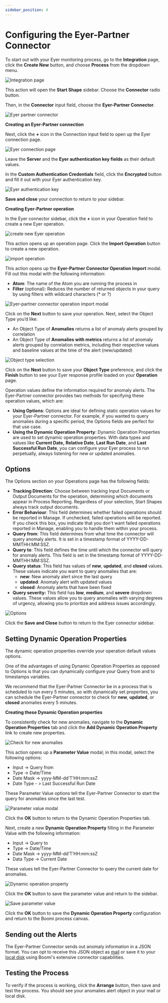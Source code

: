 ```yaml
---
sidebar_position: 4
---
```


# Configuring the Eyer-Partner Connector

To start out with your Eyer monitoring process, go to the **Integration** page, click the **Create New** button, and choose **Process** from the dropdown menu.



![Integration page](./img/image11.png)


This action will open the **Start Shape** sidebar. Choose the **Connector** radio button. 

Then, in the **Connector** input field, choose the **Eyer-Partner Connector**. 



![Eyer partner connector](./img/image15.png)


**Creating an Eyer-Partner connection**

Next, click the **+** icon in the Connection input field to open up the Eyer connection page.



![Eyer connection page](./img/image12.png)


Leave the **Server** and the **Eyer authentication key fields** as their default values.

In the **Custom Authentication Credentials** field, click the **Encrypted** button and fill it out with your Eyer authentication key.



![Eyer authentication key](./img/image2.png)


**Save and close** your connection to return to your sidebar.

**Creating Eyer-Partner operation**

In the Eyer connector sidebar, click the **+** icon in your Operation field to create a new Eyer operation. 



![create new Eyer operation](./img/image19.png)


This action opens up an operation page.  Click the **Import Operation** button to create a new operation.



![import operation](./img/image10.png)

This action opens up the **Eyer-Partner Connector Operation Import** modal. Fill out this modal with the following information:



* **Atom**: The name of the Atom you are running the process in
* **Filter** (optional): Reduces the number of returned objects in your query by using filters with wildcard characters (* or ?) 

    

![Eyer-partner connector operation import modal](./img/image13.png)



Click on the **Next** button to save your operation. Next, select the Object Type you’d like:



* An Object Type of **Anomalies** returns a list of anomaly alerts grouped by correlation
* An Object Type of **Anomalies with metrics** returns a list of anomaly alerts grouped by correlation metrics, including their respective values and baseline values at the time of the alert (new/updated)



![Object type selection](./img/image16.png)


Click on the **Next** button to save your **Object Type** preference, and click the **Finish** button to see your Eyer response profile loaded on your **Operation** page.

Operation values define the information required for anomaly alerts. The Eyer-Partner connector provides two methods for specifying these operation values, which are:



* **Using Options**: Options are ideal for defining static operation values for your Eyer-Partner connector. For example, if you wanted to query anomalies during a specific period, the Options fields are perfect for that use case.
* **Using the Dynamic Operation Property**: Dynamic Operation Properties are used to set dynamic operation properties. With data types and values like **Current Date,** **Relative Date**, **Last Run Date**, and **Last Successful Run Date**, you can configure your Eyer process to run perpetually, always listening for new or updated anomalies.

      



## Options

The Options section on your Operations page has the following fields: 



* **Tracking Direction**:  Choose between tracking Input Documents or Output Documents for the operation, determining which documents appear in Process Reporting. Regardless of your selection, Start Shapes always track output documents.
* **Error Behaviour**:  This field determines whether failed operations should be reported in Manage. If unchecked, failed operations will be reported. If you check this box, you indicate that you don't want failed operations reported in Manage, enabling you to handle them within your process.
* **Query from**: This field determines from what time the connector will query anomaly alerts. It is set in a timestamp format of YYYY-DD-MMTHH:MM:SSZ.
* **Query to**: This field defines the time until which the connector will query for anomaly alerts. This field is set in the timestamp format of YYYY-DD-MMTHH:MM:SSZ.
* **Query status**: This field has values of **new**, **updated**, and **closed** values. These values indicate you want to query anomalies that are:
    * **new**:  New anomaly alert since the last query
    * **updated**: Anomaly alert with updated values
    * **closed**: Anomaly alerts that have been fixed
* **Query severity:** This field has **low**, **medium**, and **severe** dropdown values. These values allow you to query anomalies with varying degrees of urgency, allowing you to prioritize and address issues accordingly. 



![Options](./img/image17.png)

Click the **Save and Close** button to return to the Eyer connector sidebar.


## Setting Dynamic Operation Properties

The dynamic operation properties override your operation default values options.

One of the advantages of using Dynamic Operation Properties as opposed to Options is that you can dynamically configure your Query from and to timestamps variables.

We recommend that the Eyer-Partner Connector be in a process that is scheduled to run every 5 minutes, so with dynamically set properties, you can schedule the Eyer-Partner connector to check for **new**, **updated**, or **closed** anomalies every 5 minutes.

**Creating these Dynamic Operation properties**

To consistently check for new anomalies, navigate to the **Dynamic Operation Properties** tab and click the **Add Dynamic Operation Property** link to create new properties. 



![Check for new anomalies](./img/image7.png)


This action opens up a **Parameter Value** modal; in this modal, select the following options:



* Input -> Query from
* Type -> Date/Time
* Date Mask -> yyyy-MM-dd’T’HH:mm:ssZ
* Date Type - > Last Successful Run Date

These Parameter Value options tell the Eyer-Partner Connector to start the query for anomalies since the last test.



![Parameter value modal](./img/image8.png)


Click the **OK** button to return to the Dynamic Operation Properties tab.

Next, create a new **Dynamic Operation Property** filling in the Parameter Value with the following information:



* Input -> Query to
* Type -> Date/Time
* Date Mask -> yyyy-MM-dd’T’HH:mm:ssZ
* Data Type -> Current Date

These values tell the Eyer-Partner Connector to query the current date for anomalies.



![Dynamic operation property](./img/image8.png)



Click the **OK** button to save the parameter value and return to the sidebar. 



![Save parameter value](./img/image14.png)

Click the **OK** button to save the **Dynamic Operation Property** configuration and return to the Boomi process canvas.


## Sending out the Alerts

The Eyer-Partner Connector sends out anomaly information in a JSON format. You can opt to receive this JSON object as [mail](https://help.boomi.com/docs/atomsphere/integration/connectors/r-atm-mail_connector_4e32e771-5351-4e2c-b1fd-d7bd1bd82f1a/#:~:text=Use%20the%20Mail%20connector%20to,exchanging%20data%20between%20trading%20partners.) or save it to your [local disk](https://www.google.com/search?q=disk+connector+boomi&sca_esv=f379c00181bfa713&sca_upv=1&sxsrf=ACQVn0-x4RDulioCFIK5D9HrNpaqAtoAGg%3A1713411770580&ei=upYgZvHxIvCzhbIPo-686Ak&oq=disk+&gs_lp=Egxnd3Mtd2l6LXNlcnAiBWRpc2sgKgIIADIKECMYgAQYJxiKBTIEECMYJzIEECMYJzILEAAYgAQYkQIYigUyCxAAGIAEGJECGIoFMgoQABiABBhDGIoFMgoQABiABBhDGIoFMgUQABiABDIFEAAYgAQyBRAAGIAESO0YUABYpAVwAHgBkAEAmAGPAqAB6AmqAQMyLTW4AQHIAQD4AQGYAgWgAv0JwgIXEC4YgAQYkQIYsQMY0QMYgwEYxwEYigXCAg4QABiABBixAxiDARiKBcICCxAAGIAEGLEDGIMBwgILEC4YgAQYsQMYgwHCAg0QABiABBixAxhDGIoFwgITEC4YgAQY0QMYQxjUAhjHARiKBcICEBAAGIAEGLEDGEMYgwEYigWYAwCSBwMyLTWgB944&sclient=gws-wiz-serp) using Boomi's extensive connector capabilities.


## Testing the Process

To verify if the process is working, click the **Arrange** button, then save and test the process. You should see your anomalies alert object in your mail or local disk.



